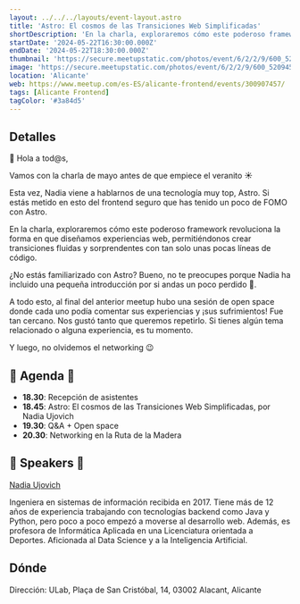 ```yaml
---
layout: ../../../layouts/event-layout.astro
title: 'Astro: El cosmos de las Transiciones Web Simplificadas'
shortDescription: 'En la charla, exploraremos cómo este poderoso framework revoluciona la forma en que diseñamos experiencias web, permitiéndonos crear transiciones fluidas y sorprendentes con tan solo unas pocas líneas de código.'
startDate: '2024-05-22T16:30:00.000Z'
endDate: '2024-05-22T18:30:00.000Z'
thumbnail: 'https://secure.meetupstatic.com/photos/event/6/2/2/9/600_520945129.webp?w=750'
image: 'https://secure.meetupstatic.com/photos/event/6/2/2/9/600_520945129.webp?w=750'
location: 'Alicante'
web: https://www.meetup.com/es-ES/alicante-frontend/events/300907457/
tags: [Alicante Frontend]
tagColor: '#3a84d5'
---
```



## Detalles

👋 Hola a tod@s,

Vamos con la charla de mayo antes de que empiece el veranito ☀️

Esta vez, Nadia viene a hablarnos de una tecnología muy top, Astro. Si estás metido en esto del frontend seguro que has tenido un poco de FOMO con Astro.

En la charla, exploraremos cómo este poderoso framework revoluciona la forma en que diseñamos experiencias web, permitiéndonos crear transiciones fluidas y sorprendentes con tan solo unas pocas líneas de código.

¿No estás familiarizado con Astro? Bueno, no te preocupes porque Nadia ha incluido una pequeña introducción por si andas un poco perdido 🤗.

A todo esto, al final del anterior meetup hubo una sesión de open space donde cada uno podía comentar sus experiencias y ¡sus sufrimientos! Fue tan cercano. Nos gustó tanto que queremos repetirlo. Si tienes algún tema relacionado o alguna experiencia, es tu momento.

Y luego, no olvidemos el networking 😉

## 📘 Agenda 📘

- **18.30**: Recepción de asistentes
- **18.45**: Astro: El cosmos de las Transiciones Web Simplificadas, por Nadia Ujovich
- **19.30**: Q&A + Open space
- **20.30**: Networking en la Ruta de la Madera

## 📢 Speakers 📢

[Nadia Ujovich](https://x.com/NUjovich)

Ingeniera en sistemas de información recibida en 2017. Tiene más de 12 años de experiencia trabajando con tecnologías backend como Java y Python, pero poco a poco empezó a moverse al desarrollo web. Además, es profesora de Informática Aplicada en una Licenciatura orientada a Deportes. Aficionada al Data Science y a la Inteligencia Artificial.

## Dónde

Dirección: ULab, Plaça de San Cristóbal, 14, 03002 Alacant, Alicante

<GoogleMap
  src="https://www.google.com/maps/embed?pb=!1m18!1m12!1m3!1d3129.111053439133!2d-0.4887628442576663!3d38.346411606666976!2m3!1f0!2f0!3f0!3m2!1i1024!2i768!4f13.1!3m3!1m2!1s0xd6237b204496f09%3A0x6c8e507cdc82c181!2sULab!5e0!3m2!1ses!2ses!4v1715316151677!5m2!1ses!2ses"
  ariaLabel="ULab, Plaça de San Cristóbal, 14, 03002 Alacant, Alicante"
/>
